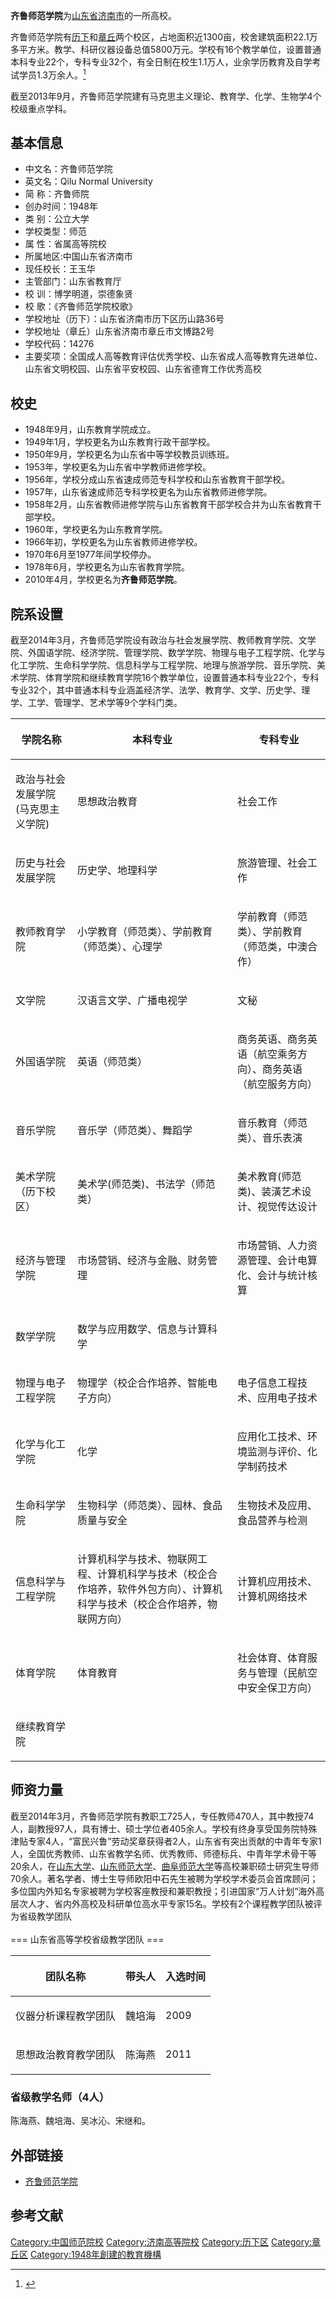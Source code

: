 {{高校
|名称            =<big>齐鲁师范学院</big>
|外文名          = Qilu Normal University
|图像            =
|图像说明        =
|拉丁名称        =
|校训            = 博学明道，崇德象贤
|中译            =
|建校            =1948年9月
|闭校            =
|校庆日        = 
|类型            =[[公立大學|公立]]、[[师范大學|师范]]
|宗教            =
|捐款            =
|主管官员        =山东省教育厅
|主席            =
|书记            = 
|校监            =
|校长            =[[王玉华|王玉华]] 
|副校长          =
|superintendent  =
|教务长          =
|副校监          =
|principal       =
|院长            =
|director        =
|头衔            =
|头衔者          =
|教师            = 专任教师470人，其中教授74人，副教授97人，具有博士、硕士学位者405余人。
|职工            = 255人
|学生            =有全日制在校生1.1万人，业余学历教育及自学考试学员1.3万余人
|本科生          =
|研究生          =
|博士生          =
|其他学生        =
|地址 = {{CHN}}[[山东省|山东省]][[济南市|济南市]]
*（历下）：历下区历山路36号
*（章丘）：章丘市文博路2号
|国家            = 中華人民共和國
|州              =
|省              =山東省
|城市            =濟南市
|坐标            =
|校园环境        =
|面积 = 
|老校名 = 山东教育学院、山东教育行政干部学校、山东省中等学校教员训练班、山东省中学教师进修学校、山东教育学院、山东省教师进修学校、山东省教育学院
|free_label      =
|free            =
|体育项目 =
|代表色 =  
|昵称 =  
|吉祥物 =
|隶属 = [[中华人民共和国教育部|中华人民共和国教育部]]
|邮编 =
|电话 =
|网站 =[http://www.qlnu.edu.cn/ 齐鲁师范学院]
|标志 = 
|脚注 =
}}

'''齐鲁师范学院'''为[[山东省|山东省]][[济南市|济南市]]的一所高校。

齐鲁师范学院有[[历下|历下]]和[[章丘|章丘]]两个校区，占地面积近1300亩，校舍建筑面积22.1万多平方米。教学、科研仪器设备总值5800万元。学校有16个教学单位，设置普通本科专业22个，专科专业32个，有全日制在校生1.1万人，业余学历教育及自学考试学员1.3万余人。<ref>{{Cite web|url=http://www.qlnu.edu.cn|title=齐鲁师范学院|accessdate=2017-09-26|author=|date=|publisher=}}</ref>

截至2013年9月，齐鲁师范学院建有马克思主义理论、教育学、化学、生物学4个校级重点学科。

== 基本信息 ==
* 中文名：齐鲁师范学院
* 英文名：Qilu Normal University
* 简    称：齐鲁师院
* 创办时间：1948年
* 类    别：公立大学
* 学校类型：师范
* 属    性：省属高等院校
* 所属地区:中国山东省济南市
* 现任校长：王玉华
* 主管部门：山东省教育厅
* 校    训：博学明道，崇德象贤
* 校    歌：《齐鲁师范学院校歌》
* 学校地址（历下）：山东省济南市历下区历山路36号
* 学校地址（章丘）山东省济南市章丘市文博路2号
* 学校代码：14276
* 主要奖项：全国成人高等教育评估优秀学校、山东省成人高等教育先进单位、山东省文明校园、山东省平安校园、山东省德育工作优秀高校

== 校史 ==
* 1948年9月，山东教育学院成立。
* 1949年1月，学校更名为山东教育行政干部学校。
* 1950年9月，学校更名为山东省中等学校教员训练班。
* 1953年，学校更名为山东省中学教师进修学校。
* 1956年，学校分成山东省速成师范专科学校和山东省教育干部学校。
* 1957年，山东省速成师范专科学校更名为山东省教师进修学院。
* 1958年2月，山东省教师进修学院与山东省教育干部学校合并为山东省教育干部学校。
* 1960年，学校更名为山东教育学院。
* 1966年初，学校更名为山东省教师进修学校。
* 1970年6月至1977年间学校停办。
* 1978年6月，学校更名为山东省教育学院。
* 2010年4月，学校更名为'''齐鲁师范学院'''。

== 院系设置 ==
截至2014年3月，齐鲁师范学院设有政治与社会发展学院、教师教育学院、文学院、外国语学院、经济学院、管理学院、数学学院、物理与电子工程学院、化学与化工学院、生命科学学院、信息科学与工程学院、地理与旅游学院、音乐学院、美术学院、体育学院和继续教育学院16个教学单位，设置普通本科专业22个，专科专业32个，其中普通本科专业涵盖经济学、法学、教育学、文学、历史学、理学、工学、管理学、艺术学等9个学科门类。
{| class="wikitable"
|-
! 学院名称 !! 本科专业 !! 专科专业
|-
| 政治与社会发展学院(马克思主义学院) || 思想政治教育 || 社会工作
|-
| 历史与社会发展学院 || 历史学、地理科学 || 旅游管理、社会工作
|-
| 教师教育学院 || 小学教育（师范类）、学前教育（师范类）、心理学 || 学前教育（师范类）、学前教育（师范类，中澳合作）
|-
| 文学院 || 汉语言文学、广播电视学 || 文秘
|-
| 外国语学院 || 英语（师范类） || 商务英语、商务英语（航空乘务方向）、商务英语（航空服务方向）
|-
| 音乐学院 || 音乐学（师范类）、舞蹈学 || 音乐教育（师范类）、音乐表演
|-
| 美术学院（历下校区） || 美术学(师范类)、书法学（师范类） || 美术教育(师范类)、装潢艺术设计、视觉传达设计
|-
| 经济与管理学院 || 市场营销、经济与金融、财务管理 || 市场营销、人力资源管理、会计电算化、会计与统计核算
|-
| 数学学院 || 数学与应用数学、信息与计算科学 || 
|-
| 物理与电子工程学院 || 物理学（校企合作培养、智能电子方向） || 电子信息工程技术、应用电子技术
|-
| 化学与化工学院 || 化学 || 应用化工技术、环境监测与评价、化学制药技术
|-
| 生命科学学院 || 生物科学（师范类）、园林、食品质量与安全 || 生物技术及应用、食品营养与检测
|-
| 信息科学与工程学院 || 计算机科学与技术、物联网工程、计算机科学与技术（校企合作培养，软件外包方向）、计算机科学与技术（校企合作培养，物联网方向） || 计算机应用技术、计算机网络技术
|-
| 体育学院 || 体育教育 || 社会体育、体育服务与管理（民航空中安全保卫方向）
|-
| 继续教育学院 ||  || 
|}

== 师资力量 ==

截至2014年3月，齐鲁师范学院有教职工725人，专任教师470人，其中教授74人，副教授97人，具有博士、硕士学位者405余人。学校有终身享受国务院特殊津贴专家4人，“富民兴鲁”劳动奖章获得者2人，山东省有突出贡献的中青年专家1人，全国优秀教师、山东省教学名师、优秀教师、师德标兵、中青年学术骨干等20余人，在[[山东大学|山东大学]]、[[山东师范大学|山东师范大学]]、[[曲阜师范大学|曲阜师范大学]]等高校兼职硕士研究生导师70余人。著名学者、博士生导师欧阳中石先生被聘为学校学术委员会首席顾问；多位国内外知名专家被聘为学校客座教授和兼职教授；引进国家“万人计划”海外高层次人才、省内外高校及科研单位高水平专家15名。学校有2个课程教学团队被评为省级教学团队<br />
<br />
=== 山东省高等学校省级教学团队 ===
{| class="wikitable"
|-
! 团队名称 !! 带头人 !! 入选时间
|-
| 仪器分析课程教学团队 || 魏培海 || 2009
|-
| 思想政治教育教学团队 || 陈海燕 || 2011
|}
=== 省级教学名师（4人） ===
陈海燕、魏培海、吴冰沁、宋继和。

== 外部链接 ==
*[http://www.qlnu.edu.cn/ 齐鲁师范学院]


==参考文献==
{{reflist}}


{{山东高等院校|nocat}}
{{济南高等院校|nocat}}

[[Category:中国师范院校|Category:中国师范院校]]
[[Category:济南高等院校|Category:济南高等院校]]
[[Category:历下区|Category:历下区]]
[[Category:章丘区|Category:章丘区]]
[[Category:1948年創建的教育機構|Category:1948年創建的教育機構]]